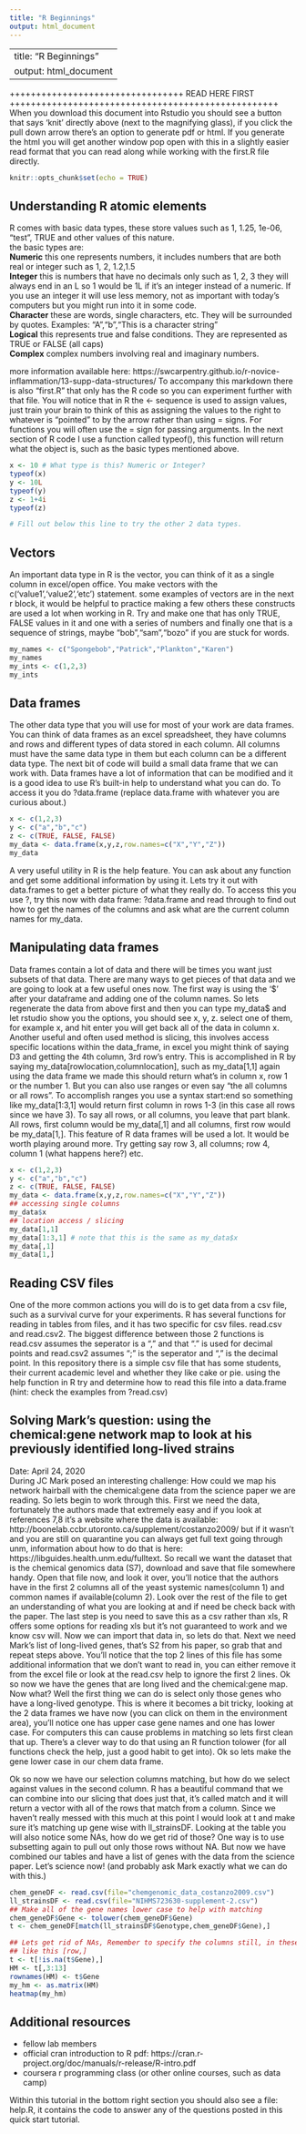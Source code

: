 ```yaml
---
title: "R Beginnings"
output: html_document
---
```

---
title: "R Beginnings"
output: html_document
---

+++++++++++++++++++++++++++++++++  READ HERE FIRST +++++++++++++++++++++++++++++++++++++++++++++++++++  
When you download this document into Rstudio you should see a button that says 'knit' directly above (next to the magnifying glass), if you click the pull down arrow there's an option to generate pdf or html. If you generate the html you will get another window pop open with this in a slightly easier read format that you can read along while working with the first.R file directly.  


```r
knitr::opts_chunk$set(echo = TRUE)
```

## Understanding R atomic elements  
R comes with basic data types, these store values such as 1, 1.25, 1e-06, "test", TRUE and other values of this nature.    
the basic types are:  
**Numeric** this one represents numbers, it includes numbers that are both real or integer such as 1, 2, 1.2,1.5  
**Integer** this is numbers that have no decimals only such as 1, 2, 3 they will always end in an L so 1 would be 1L if it's an integer instead of a numeric. If you use an integer it will use less memory, not as important with today's computers but you might run into it in some code.  
**Character** these are words, single characters, etc. They will be surrounded by quotes. Examples: "A","b","This is a character string"  
**Logical** this represents true and false conditions. They are represented as TRUE or FALSE (all caps)    
**Complex** complex numbers involving real and imaginary numbers.  

more information available here: https://swcarpentry.github.io/r-novice-inflammation/13-supp-data-structures/ 
To accompany this markdown there is also "first.R" that only has the R code so you can experiment further with that file. You will notice that in R the <- sequence is used to assign values, just train your brain to think of this as assigning the values to the right to whatever is "pointed" to by the arrow rather than using = signs. For functions you will often use the = sign for passing arguments. In the next section of R code I use a function called typeof(), this function will return what the object is, such as the basic types mentioned above.  

```r
x <- 10 # What type is this? Numeric or Integer?
typeof(x)
y <- 10L
typeof(y)
z <- 1+4i
typeof(z)

# Fill out below this line to try the other 2 data types.

```

## Vectors  
An important data type in R is the vector, you can think of it as a single column in excel/open office. You make vectors with the c('value1','value2','etc') statement. some examples of vectors are in the next r block, it would be helpful to practice making a few others these constructs are used a lot when working in R. Try and make one that has only TRUE, FALSE values in it and one with a series of numbers and finally one that is a sequence of strings, maybe "bob","sam","bozo" if you are stuck for words.  

```r
my_names <- c("Spongebob","Patrick","Plankton","Karen")
my_names
my_ints <- c(1,2,3)
my_ints
```

## Data frames  

The other data type that you will use for most of your work are data frames. You can think of data frames as an excel spreadsheet, they have columns and rows and different types of data stored in each column. All columns must have the same data type in them but each column can be a different data type. The next bit of code will build a small data frame that we can work with. Data frames have a lot of information that can be modified and it is a good idea to use R's built-in help to understand what you can do. To access it you do ?data.frame (replace data.frame with whatever you are curious about.)  

```r
x <- c(1,2,3)
y <- c("a","b","c")
z <- c(TRUE, FALSE, FALSE)
my_data <- data.frame(x,y,z,row.names=c("X","Y","Z"))
my_data
```

A very useful utility in R is the help feature. You can ask about any function and get some additional information by using it. Lets try it out with data.frames to get a better picture of what they really do. To access this you use ?<function_name>, try this now with data frame: ?data.frame and read through to find out how to get the names of the columns and ask what are the current column names for my_data.

## Manipulating data frames

Data frames contain a lot of data and there will be times you want just subsets of that data. There are many ways to get pieces of that data and we are going to look at a few useful ones now. The first way is using the '\$' after your dataframe and adding one of the column names. So lets regenerate the data from above first and then you can type my_data\$ and let rstudio show you the options, you should see x, y, z. select one of them, for example x, and hit enter you will get back all of the data in column x. Another useful and often used method is slicing, this involves access specific locations within the data_frame, in excel you might think of saying D3 and getting the 4th column, 3rd row's entry. This is accomplished in R by saying my_data[rowlocation,columnlocation], such as my_data[1,1] again using the data frame we made this should return what's in column x, row 1 or the number 1. But you can also use ranges or even say "the all columns or all rows". To accomplish ranges you use a syntax start:end so something like my_data[1:3,1] would return first column in rows 1-3 (in this case all rows since we have 3). To say all rows, or all columns, you leave that part blank. All rows, first column would be my_data[,1] and all columns, first row would be my_data[1,]. This feature of R data frames will be used a lot. It would be worth playing around more. Try getting say row 3, all columns; row 4, column 1 (what happens here?) etc.

```r
x <- c(1,2,3)
y <- c("a","b","c")
z <- c(TRUE, FALSE, FALSE)
my_data <- data.frame(x,y,z,row.names=c("X","Y","Z"))
## accessing single columns
my_data$x
## location access / slicing
my_data[1,1]
my_data[1:3,1] # note that this is the same as my_data$x
my_data[,1]
my_data[1,]
```
## Reading CSV files  
One of the more common actions you will do is to get data from a csv file, such as a survival curve for your experiments. R has several functions for reading in   tables from files, and it has two specific for csv files. read.csv and read.csv2. The biggest difference between those 2 functions is read.csv assumes the   seperator is a "," and that "." is used for decimal points and read.csv2 assumes ";" is the seperator and "," is the decimal point. In this repository there is a simple csv file that has some students, their current academic level and whether they like cake or pie. using the help function in R try and determine how to read this file into a data.frame (hint: check the examples from ?read.csv)

## Solving Mark's question: using the chemical:gene network map to look at his previously identified long-lived strains
Date: April 24, 2020  
During JC Mark posed an interesting challenge: How could we map his network hairball with the chemical:gene data from the science paper we are reading. So lets begin to work through this. First we need the data, fortunately the authors made that extremely easy and if you look at references 7,8 it's a website where the data is available: http://boonelab.ccbr.utoronto.ca/supplement/costanzo2009/ but if it wasn't and you are still on quarantine you can always get full text going through unm, information about how to do that is here: https://libguides.health.unm.edu/fulltext. So recall we want the dataset that is the chemical genomics data (S7), download and save that file somewhere handy. Open that file now, and look it over, you'll notice that the authors have in the first 2 columns all of the yeast systemic names(column 1) and common names if available(column 2). Look over the rest of the file to get an understanding of what you are looking at and if need be check back with the paper. The last step is you need to save this as a csv rather than xls, R offers some options for reading xls but it's not guaranteed to work and we know csv will. Now we can import that data in, so lets do that. Next we need Mark's list of long-lived genes, that's S2 from his paper, so grab that and repeat steps above. You'll notice that the top 2 lines of this file
has some additional information that we don't want to read in, you can either remove it from the excel file or look at the read.csv help to ignore the first 2 lines. Ok so now we have the genes that are long lived and the chemical:gene map. Now what? Well the first thing we can do is select only those genes who have a long-lived genotype. This is where it becomes a bit tricky, looking at the 2 data frames we have now (you can click on them in the environment area), you'll notice one has upper case gene names and one has lower case. For computers this can cause problems in matching so lets first clean that up. There's a clever way to do that using an R function tolower (for all functions check the help, just a good habit to get into). Ok so lets make the gene lower case in our chem data frame.  

Ok so now we have our selection columns matching, but how do we select against values in the second column. R has a beautiful command that we can combine into our slicing that does just that, it's called match and it will return a vector with all of the rows that match from a column. Since we haven't really messed with this much at this point I would look at t and make sure it's matching up gene wise with ll_strainsDF. Looking at the table you will also notice some NAs, how do we get rid of those? One way is to use subsetting again to pull out only those rows without NA. But now we have combined our tables and have a list of genes with the data from the science paper. Let's science now! (and probably ask Mark exactly what we can do with this.)
``` r
chem_geneDF <- read.csv(file="chemgenomic_data_costanzo2009.csv")
ll_strainsDF <- read.csv(file="NIHMS723630-supplement-2.csv")
## Make all of the gene names lower case to help with matching  
chem_geneDF$Gene <- tolower(chem_geneDF$Gene)
t <- chem_geneDF[match(ll_strainsDF$Genotype,chem_geneDF$Gene),]

## Lets get rid of NAs, Remember to specify the columns still, in these case we want them all so leave column blank   
## like this [row,]  
t <- t[!is.na(t$Gene),]
HM <- t[,3:13]
rownames(HM) <- t$Gene
my_hm <- as.matrix(HM)
heatmap(my_hm)


```

## Additional resources
- fellow lab members
- official cran introduction to R pdf: https://cran.r-project.org/doc/manuals/r-release/R-intro.pdf
- coursera r programming class (or other online courses, such as data camp)

Within this tutorial in the bottom right section you should also see a file: help.R, it contains the code to answer any of the questions posted in this quick start tutorial.